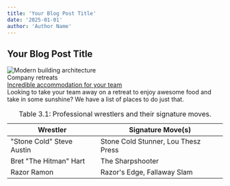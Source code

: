 ```yaml
---
title: 'Your Blog Post Title'
date: '2025-01-01'
author: 'Author Name'
---
```


## Your Blog Post Title

<div className="mx-auto mb-5 max-w-md overflow-hidden rounded-xl bg-white shadow-md md:max-w-2xl">
  <div className="md:flex">
    <div className="md:shrink-0">
      <img
        className="h-48 w-full object-cover md:h-full md:w-48"
        src="https://encrypted-tbn0.gstatic.com/images?q=tbn:ANd9GcR9SRRmhH4X5N2e4QalcoxVbzYsD44C-sQv-w&s"
        alt="Modern building architecture"
      />
    </div>
    <div className="p-8">
      <div className="text-sm font-semibold uppercase tracking-wide text-indigo-500">
        Company retreats
      </div>
      <a
        href="#"
        className="mt-1 block text-lg font-medium leading-tight text-black hover:underline"
      >
        Incredible accommodation for your team
      </a>
      <div className="mt-2 text-gray-500">
        Looking to take your team away on a retreat to enjoy awesome food and take in some sunshine?
        We have a list of places to do just that.
      </div>
    </div>
  </div>
</div>
<HelloMDX />

<table>
  <caption className="caption-top">
    Table 3.1: Professional wrestlers and their signature moves.
  </caption>
  <thead>
    <tr>
      <th>Wrestler</th>
      <th>Signature Move(s)</th>
    </tr>
  </thead>
  <tbody>
    <tr>
      <td>"Stone Cold" Steve Austin</td>
      <td>Stone Cold Stunner, Lou Thesz Press</td>
    </tr>
    <tr>
      <td>Bret "The Hitman" Hart</td>
      <td>The Sharpshooter</td>
    </tr>
    <tr>
      <td>Razor Ramon</td>
      <td>Razor's Edge, Fallaway Slam</td>
    </tr>
  </tbody>
</table>
